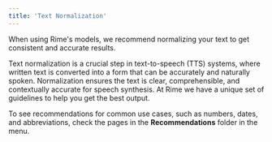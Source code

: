 ```yaml
---
title: 'Text Normalization'
---
```


When using Rime's models, we recommend normalizing your text to get consistent and accurate results. 

Text normalization is a crucial step in text-to-speech (TTS) systems, where written text is converted into a form that can be accurately and naturally spoken. Normalization ensures the text is clear, comprehensible, and contextually accurate for speech synthesis.
At Rime we have a unique set of guidelines to help you get the best output. 

To see recommendations for common use cases, such as numbers, dates, and abbreviations, check the pages in the **Recommendations** folder in the menu.

